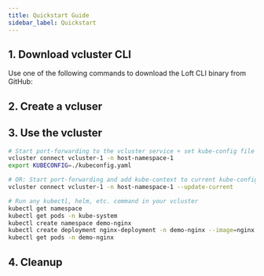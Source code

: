 ```yaml
---
title: Quickstart Guide
sidebar_label: Quickstart
---
```



## 1. Download vcluster CLI
Use one of the following commands to download the Loft CLI binary from GitHub:

<InstallCLIFragment/>

## 2. Create a vcluser
<DeployFragment/>

## 3. Use the vcluster
```bash
# Start port-forwarding to the vcluster service + set kube-config file
vcluster connect vcluster-1 -n host-namespace-1
export KUBECONFIG=./kubeconfig.yaml

# OR: Start port-forwarding and add kube-context to current kube-config file
vcluster connect vcluster-1 -n host-namespace-1 --update-current

# Run any kubectl, helm, etc. command in your vcluster
kubectl get namespace
kubectl get pods -n kube-system
kubectl create namespace demo-nginx
kubectl create deployment nginx-deployment -n demo-nginx --image=nginx
kubectl get pods -n demo-nginx
```

## 4. Cleanup
<DeleteFragment/>